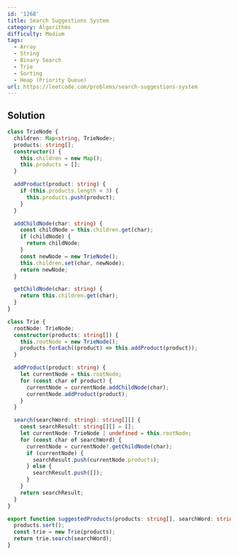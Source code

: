 ```yaml
---
id: '1268'
title: Search Suggestions System
category: Algorithms
difficulty: Medium
tags:
  - Array
  - String
  - Binary Search
  - Trie
  - Sorting
  - Heap (Priority Queue)
url: https://leetcode.com/problems/search-suggestions-system
---
```


## Solution

```typescript showLineNumbers
class TrieNode {
  children: Map<string, TrieNode>;
  products: string[];
  constructor() {
    this.children = new Map();
    this.products = [];
  }

  addProduct(product: string) {
    if (this.products.length < 3) {
      this.products.push(product);
    }
  }

  addChildNode(char: string) {
    const childNode = this.children.get(char);
    if (childNode) {
      return childNode;
    }
    const newNode = new TrieNode();
    this.children.set(char, newNode);
    return newNode;
  }

  getChildNode(char: string) {
    return this.children.get(char);
  }
}

class Trie {
  rootNode: TrieNode;
  constructor(products: string[]) {
    this.rootNode = new TrieNode();
    products.forEach((product) => this.addProduct(product));
  }

  addProduct(product: string) {
    let currentNode = this.rootNode;
    for (const char of product) {
      currentNode = currentNode.addChildNode(char);
      currentNode.addProduct(product);
    }
  }

  search(searchWord: string): string[][] {
    const searchResult: string[][] = [];
    let currentNode: TrieNode | undefined = this.rootNode;
    for (const char of searchWord) {
      currentNode = currentNode?.getChildNode(char);
      if (currentNode) {
        searchResult.push(currentNode.products);
      } else {
        searchResult.push([]);
      }
    }
    return searchResult;
  }
}

export function suggestedProducts(products: string[], searchWord: string): string[][] {
  products.sort();
  const trie = new Trie(products);
  return trie.search(searchWord);
}
```

